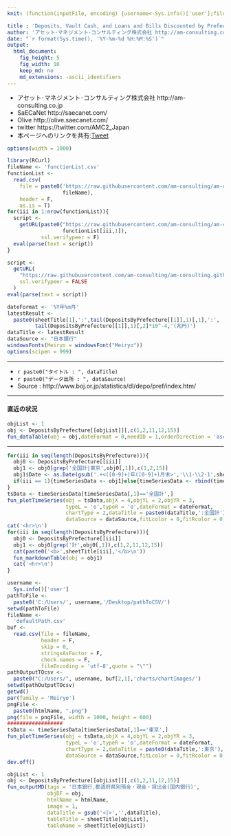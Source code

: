 ```yaml
---
knit: (function(inputFile, encoding) {username<-Sys.info()['user'];fileName<-'defaultPath.csv';pathToFile <-paste0('C:/Users/', username,'/Desktop/pathToCSV/');setwd(pathToFile);buf0<-read.csv(fileName,header = F,skip = 0,stringsAsFactor = F,check.names = F,fileEncoding = 'utf-8');timeStamp<-format(Sys.time(),'%Y%m%d%H%M%S');htmlName<-'DepositsByPrefecture';rmarkdown::render(inputFile, encoding = encoding, output_file = paste0('C:/Users/',username,buf0[2,1],'charts/','am-consulting.co.jp-',htmlName,'.html')) })

title : 'Deposits, Vault Cash, and Loans and Bills Discounted by Prefecture(Domestically Licensed Banks)'
author: 'アセット･マネジメント･コンサルティング株式会社 http://am-consulting.co.jp'
date: "`r format(Sys.time(), '%Y-%m-%d %H:%M:%S')`"
output: 
  html_document:
    fig_height: 5
    fig_width: 10
    keep_md: no
    md_extensions: -ascii_identifiers 
---
```

<link href="http://knowledgevault.saecanet.com/components/rmarkdown-html.css" rel="stylesheet">
<script src="http://knowledgevault.saecanet.com/components/JavascriptCode.js"></script>
<style>.main-container {max-width : 1000px;}</style>

- アセット･マネジメント･コンサルティング株式会社 http://am-consulting.co.jp
- SaECaNet http://saecanet.com/
- Olive http://olive.saecanet.com/
- twitter https://twitter.com/AMC2_Japan
- 本ページへのリンクを共有:<a href="https://twitter.com/share" class="twitter-share-button" data-via="AMC2_Japan" data-size="large">Tweet</a> <script>!function(d,s,id){var js,fjs=d.getElementsByTagName(s)[0],p=/^http:/.test(d.location)?'http':'https';if(!d.getElementById(id)){js=d.createElement(s);js.id=id;js.src=p+'://platform.twitter.com/widgets.js';fjs.parentNode.insertBefore(js,fjs);}}(document, 'script', 'twitter-wjs');</script>

```r
options(width = 1000)
```

```r
library(RCurl)
fileName <- 'functionList.csv'
functionList <-
  read.csv(
    file = paste0('https://raw.githubusercontent.com/am-consulting/am-consulting.github.io/master/csv/',
                  fileName),
    header = F,
    as.is = T)
for(iii in 1:nrow(functionList)){
  script <- 
    getURL(paste0("https://raw.githubusercontent.com/am-consulting/am-consulting.github.io/master/", 
                  functionList[iii,1]),
           ssl.verifypeer = F)
  eval(parse(text = script))
}
```

```r
script <-
  getURL(
    "https://raw.githubusercontent.com/am-consulting/am-consulting.github.io/master/importDepositsByPrefecture.r",
    ssl.verifypeer = FALSE
  )
eval(parse(text = script))
```

```r
dateFormat <- '%Y年%m月'
latestResult <-
  paste0(sheetTitle[1],':',tail(DepositsByPrefecture[[1]],1)[,1],':',
         tail(DepositsByPrefecture[[1]],1)[,2]*10^-4,'(兆円)')
dataTitle <- latestResult
dataSource <- "日本銀行"
windowsFonts(Meiryo = windowsFont("Meiryo"))
options(scipen = 999)
```

***

- `r paste0("タイトル : ", dataTitle)`
- `r paste0("データ出所 : ", dataSource)`
- Source : http://www.boj.or.jp/statistics/dl/depo/pref/index.htm/

***

#### 直近の状況

```r
objList <- 1
obj <- DepositsByPrefecture[[objList]][,c(1,2,11,12,15)]
fun_dataTable(obj = obj,dateFormat = 0,needID = 1,orderDirection = 'asc',title = sheetTitle[objList])
```

***

```r
for(iii in seq(length(DepositsByPrefecture))){
  obj0 <- DepositsByPrefecture[[iii]]
  obj1 <- obj0[grep('全国計|東京',obj0[,1]),c(1,2,15)]
  obj1$Date <- as.Date(gsub('.+<([0-9]+)年([0-9]+)月末>','\\1-\\2-1',sheetTitle[iii]))
  if(iii == 1){timeSeriesData <- obj1}else{timeSeriesData <- rbind(timeSeriesData,obj1)}
}
tsData <- timeSeriesData[timeSeriesData[,1]=='全国計',]
fun_plotTimeSeries(obj = tsData,objX = 4,objYL = 2,objYR = 3,
                   typeL = 'o',typeR = 'o',dateFormat = dateFormat,
                   chartType = 2,dataTitle = paste0(dataTitle,':全国計'),
                   dataSource = dataSource,fitLcolor = 0,fitRcolor = 0,cexL = 2.5,cexR = 2.5,mar = c(5,5,6,5))
cat('<hr>\n')
for(iii in seq(length(DepositsByPrefecture))){
  obj0 <- DepositsByPrefecture[[iii]]
  obj1 <- obj0[grep('計',obj0[,1]),c(1,2,11,12,15)]
  cat(paste0('<b>',sheetTitle[iii],'</b>\n'))
  fun_markdownTable(obj = obj1)
  cat('<hr>\n')
}
```

```r
username <-
  Sys.info()['user']
pathToFile <-
  paste0('C:/Users/', username,'/Desktop/pathToCSV/')
setwd(pathToFile)
fileName <-
  'defaultPath.csv'
buf <-
  read.csv(file = fileName,
           header = F,
           skip = 0,
           stringsAsFactor = F,
           check.names = F,
           fileEncoding = 'utf-8',quote = "\"")
pathOutputTOcsv <-
  paste0("C:/Users/", username, buf[2,1],'charts/chartImages/')
setwd(pathOutputTOcsv)
getwd()
par(family = 'Meiryo')
pngFile <-
  paste0(htmlName, ".png")
png(file = pngFile, width = 1000, height = 600)
##################
tsData <- timeSeriesData[timeSeriesData[,1]=='東京',]
fun_plotTimeSeries(obj = tsData,objX = 4,objYL = 2,objYR = 3,
                   typeL = 'o',typeR = 'o',dateFormat = dateFormat,
                   chartType = 2,dataTitle = paste0(dataTitle,':東京'),
                   dataSource = dataSource,fitLcolor = 0,fitRcolor = 0,cexL = 2.5,cexR = 2.5,mar = c(5,5,6,5))
dev.off()
```

```r
objList <- 1
obj <- DepositsByPrefecture[[objList]][,c(1,2,11,12,15)]
fun_outputMD(tags = '日本銀行,都道府県別預金・現金・貸出金(国内銀行)',
             objDF = obj,
             htmlName = htmlName,
             image = 1,
             dataTitle = gsub('<|>','',dataTitle),
             tableTitle = sheetTitle[objList],
             tableName = sheetTitle[objList])
```

<script>MakeNegative();</script>
<script>
  (function(i,s,o,g,r,a,m){i['GoogleAnalyticsObject']=r;i[r]=i[r]||function(){
  (i[r].q=i[r].q||[]).push(arguments)},i[r].l=1*new Date();a=s.createElement(o),
  m=s.getElementsByTagName(o)[0];a.async=1;a.src=g;m.parentNode.insertBefore(a,m)
  })(window,document,'script','https://www.google-analytics.com/analytics.js','ga');

  ga('create', 'UA-3077339-5', 'auto');
  ga('send', 'pageview');

</script>
